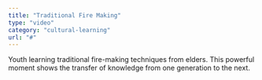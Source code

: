 ```yaml
---
title: "Traditional Fire Making"
type: "video"
category: "cultural-learning"
url: "#"
---
```


Youth learning traditional fire-making techniques from elders. This powerful moment shows the transfer of knowledge from one generation to the next.